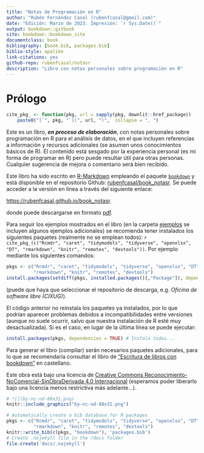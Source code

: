 ```yaml
--- 
title: "Notas de Programación en R"
author: "Rubén Fernández Casal (rubenfcasal@gmail.com)"  
date: "Edición: Marzo de 2023. Impresión: `r Sys.Date()`"
output: bookdown::gitbook
site: bookdown::bookdown_site
documentclass: book
bibliography: [book.bib, packages.bib]
biblio-style: apalike
link-citations: yes
github-repo: rubenfcasal/notasr
description: "Libro con notas personales sobre programación en R"
---
```


# Prólogo {-}

```r
cite_pkg_ <- function(pkg, url = sapply(pkg, downlit::href_package))
    paste0("[`", pkg, "`](", url, ")",  collapse = ", ")
```

<!-- 
Pendiente: 
- Añadir nombres a todos los chunks (para purl)
- Sección objetos, comentarios objetos básicos de R
- Capítulo RMarkdown/Informes
- Revisar libros en abierto en bibliografías
- Agradecimientos:
  Manuel Oviedo, Julián Costa
-->


Este es un libro, ***en proceso de elaboración***,  con notas personales sobre programación en R para el análisis de datos, en el que incluyen referencias a información y recursos adicionales (se asumen unos conocimientos básicos de R). 
El contenido está sesgado por la experiencia personal (es mi forma de programar en R) pero puede resultar útil para otras personas.
Cualquier sugerencia de mejora o comentario será bien recibido.

<!-- Envíame un correo si lo usas... -->

Este libro ha sido escrito en [R-Markdown](http://rmarkdown.rstudio.com) empleando el paquete [`bookdown`](https://bookdown.org/yihui/bookdown/)  y está disponible en el repositorio Github: [rubenfcasal/book_notasr](https://github.com/rubenfcasal/book_notasr). 
Se puede acceder a la versión en línea a través del siguiente enlace:

<https://rubenfcasal.github.io/book_notasr>.

donde puede descargarse en formato [pdf](https://rubenfcasal.github.io/book_notasr/Notas_R.pdf).

Para seguir los ejemplos mostrados en el libro (en la carpeta [ejemplos](https://github.com/rubenfcasal/book_notasr/tree/main/ejemplos) se incluyen algunos ejemplos adicionales) se recomienda tener instalados los siguientes paquetes (realmente no se emplean todos):
`r cite_pkg_(c("Rcmdr", "caret", "tidymodels", "tidyverse", "openxlsx", "DT", "rmarkdown", "knitr", "remotes", "devtools"))`.
Por ejemplo mediante los siguientes comandos:
```r
pkgs <- c("Rcmdr", "caret", "tidymodels", "tidyverse", "openxlsx", "DT", 
          "rmarkdown", "knitr", "remotes", "devtools")
install.packages(setdiff(pkgs, installed.packages()[,"Package"]), dependencies = TRUE)
```
(puede que haya que seleccionar el repositorio de descarga, e.g. *Oficina de software libre (CIXUG)*).

El código anterior no reinstala los paquetes ya instalados, por lo que podrían aparecer problemas debidos a incompatibilidades entre versiones (aunque no suele ocurrir, salvo que nuestra instalación de R esté muy desactualizada). 
Si es el caso, en lugar de la última línea se puede ejecutar: 
```r
install.packages(pkgs, dependencies = TRUE) # Instala todos...
```

Para generar el libro (compilar) serán necesarios paquetes adicionales, 
para lo que se recomendaría consultar el libro de ["Escritura de libros con bookdown" ](https://rubenfcasal.github.io/bookdown_intro) en castellano.

Este obra está bajo una licencia de [Creative Commons Reconocimiento-NoComercial-SinObraDerivada 4.0 Internacional ](https://creativecommons.org/licenses/by-nc-nd/4.0/deed.es_ES) 
(esperamos poder liberarlo bajo una licencia menos restrictiva más adelante...).

```r
# ![](by-nc-nd-88x31.png)
knitr::include_graphics("by-nc-nd-88x31.png")
```


```r
# Automatically create a bib database for R packages
pkgs <- c("Rcmdr", "caret", "tidymodels", "tidyverse", "openxlsx", "DT", 
          "rmarkdown", "knitr", "remotes", "devtools")
knitr::write_bib(c(pkgs, "bookdown"), 'packages.bib')
# Create .nojekyll file in the /docs folder
file.create('docs/.nojekyll')
```
